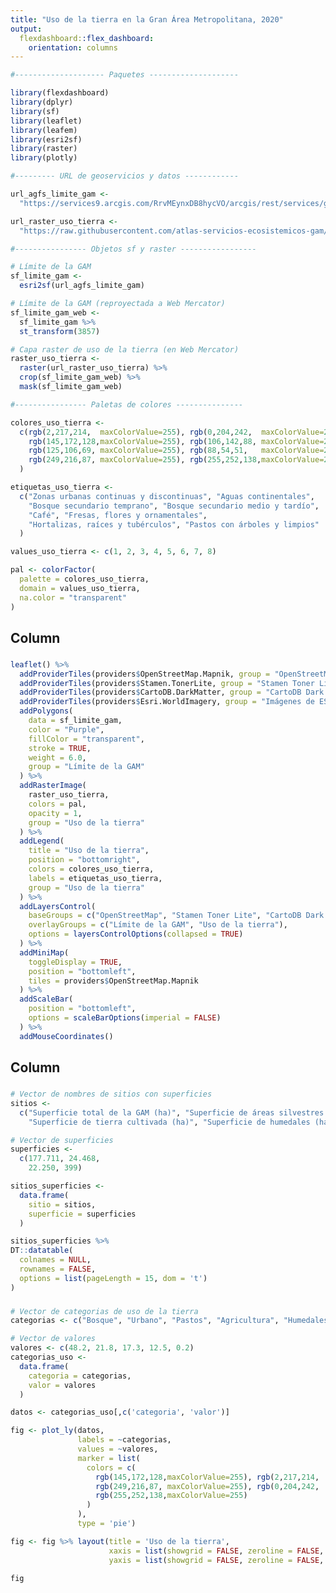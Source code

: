```yaml
---
title: "Uso de la tierra en la Gran Área Metropolitana, 2020"
output: 
  flexdashboard::flex_dashboard:
    orientation: columns
---
```


```r
#-------------------- Paquetes --------------------

library(flexdashboard)
library(dplyr)
library(sf)
library(leaflet)
library(leafem)
library(esri2sf)
library(raster)
library(plotly)

#--------- URL de geoservicios y datos ------------

url_agfs_limite_gam <-
  "https://services9.arcgis.com/RrvMEynxDB8hycVO/arcgis/rest/services/gam_limite_gam/FeatureServer/0"

url_raster_uso_tierra <-
  "https://raw.githubusercontent.com/atlas-servicios-ecosistemicos-gam/datos-uso-tierra/master/gam/USO_COBERTURA_GAM_WEB.tif"

#---------------- Objetos sf y raster -----------------

# Límite de la GAM
sf_limite_gam <- 
  esri2sf(url_agfs_limite_gam)

# Límite de la GAM (reproyectada a Web Mercator)
sf_limite_gam_web <- 
  sf_limite_gam %>%
  st_transform(3857)

# Capa raster de uso de la tierra (en Web Mercator)
raster_uso_tierra <-
  raster(url_raster_uso_tierra) %>%
  crop(sf_limite_gam_web) %>%
  mask(sf_limite_gam_web)

#---------------- Paletas de colores ---------------

colores_uso_tierra <- 
  c(rgb(2,217,214,  maxColorValue=255), rgb(0,204,242,  maxColorValue=255), 
    rgb(145,172,128,maxColorValue=255), rgb(106,142,88, maxColorValue=255),
    rgb(125,106,69, maxColorValue=255), rgb(88,54,51,   maxColorValue=255),
    rgb(249,216,87, maxColorValue=255), rgb(255,252,138,maxColorValue=255)
  )

etiquetas_uso_tierra <- 
  c("Zonas urbanas continuas y discontinuas", "Aguas continentales", 
    "Bosque secundario temprano", "Bosque secundario medio y tardío",
    "Café", "Fresas, flores y ornamentales", 
    "Hortalizas, raíces y tubérculos", "Pastos con árboles y limpios"
  )

values_uso_tierra <- c(1, 2, 3, 4, 5, 6, 7, 8)

pal <- colorFactor(
  palette = colores_uso_tierra, 
  domain = values_uso_tierra,
  na.color = "transparent"
)

```

Column {data-width=500}
-----------------------------------------------------------------------

###
```r

leaflet() %>%
  addProviderTiles(providers$OpenStreetMap.Mapnik, group = "OpenStreetMap") %>%
  addProviderTiles(providers$Stamen.TonerLite, group = "Stamen Toner Lite") %>%
  addProviderTiles(providers$CartoDB.DarkMatter, group = "CartoDB Dark Matter") %>%
  addProviderTiles(providers$Esri.WorldImagery, group = "Imágenes de ESRI") %>%
  addPolygons(
    data = sf_limite_gam,
    color = "Purple",
    fillColor = "transparent",
    stroke = TRUE,
    weight = 6.0,
    group = "Límite de la GAM"
  ) %>%
  addRasterImage(
    raster_uso_tierra, 
    colors = pal, 
    opacity = 1,
    group = "Uso de la tierra"
  ) %>%
  addLegend(
    title = "Uso de la tierra", 
    position = "bottomright",
    colors = colores_uso_tierra, 
    labels = etiquetas_uso_tierra,
    group = "Uso de la tierra"
  ) %>%
  addLayersControl(
    baseGroups = c("OpenStreetMap", "Stamen Toner Lite", "CartoDB Dark Matter", "Imágenes de ESRI"),
    overlayGroups = c("Límite de la GAM", "Uso de la tierra"),
    options = layersControlOptions(collapsed = TRUE)    
  ) %>%  
  addMiniMap(
    toggleDisplay = TRUE,
    position = "bottomleft",
    tiles = providers$OpenStreetMap.Mapnik
  ) %>%
  addScaleBar(
    position = "bottomleft",
    options = scaleBarOptions(imperial = FALSE)
  ) %>%
  addMouseCoordinates()

```

Column {data-width=300}
-----------------------------------------------------------------------

### {data-height=300}
```r

# Vector de nombres de sitios con superficies
sitios <- 
  c("Superficie total de la GAM (ha)", "Superficie de áreas silvestres protegidas (ASP) (ha)", 
    "Superficie de tierra cultivada (ha)", "Superficie de humedales (ha)")

# Vector de superficies
superficies <- 
  c(177.711, 24.468, 
    22.250, 399)

sitios_superficies <- 
  data.frame(
    sitio = sitios, 
    superficie = superficies
  )

sitios_superficies %>%
DT::datatable(
  colnames = NULL,
  rownames = FALSE,
  options = list(pageLength = 15, dom = 't')
)
```

### {data-height=700}
```r

# Vector de categorias de uso de la tierra
categorias <- c("Bosque", "Urbano", "Pastos", "Agricultura", "Humedales")

# Vector de valores
valores <- c(48.2, 21.8, 17.3, 12.5, 0.2)
categorias_uso <- 
  data.frame(
    categoria = categorias, 
    valor = valores
  )

datos <- categorias_uso[,c('categoria', 'valor')]

fig <- plot_ly(datos, 
               labels = ~categorias, 
               values = ~valores, 
               marker = list(
                 colors = c(
                   rgb(145,172,128,maxColorValue=255), rgb(2,217,214,  maxColorValue=255),
                   rgb(249,216,87, maxColorValue=255), rgb(0,204,242,  maxColorValue=255),
                   rgb(255,252,138,maxColorValue=255)
                 )
               ),
               type = 'pie')

fig <- fig %>% layout(title = 'Uso de la tierra',
                      xaxis = list(showgrid = FALSE, zeroline = FALSE, showticklabels = FALSE),
                      yaxis = list(showgrid = FALSE, zeroline = FALSE, showticklabels = FALSE))

fig
```


